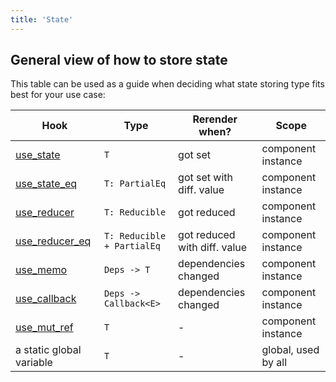 ```yaml
---
title: 'State'
---
```


## General view of how to store state

This table can be used as a guide when deciding what state storing type fits best for your use case:

| Hook                                                 | Type                       | Rerender when?               | Scope               |
|------------------------------------------------------|----------------------------|------------------------------|---------------------|
| [use_state](./hooks/use-state)                       | `T`                        | got set                      | component instance  |
| [use_state_eq](./hooks/use-state#use_state_eq)       | `T: PartialEq`             | got set with diff. value     | component instance  |
| [use_reducer](./hooks/use-reducer)                   | `T: Reducible`             | got reduced                  | component instance  |
| [use_reducer_eq](./hooks/use-reducer#use_reducer_eq) | `T: Reducible + PartialEq` | got reduced with diff. value | component instance  |
| [use_memo](./hooks/use-memo)                         | `Deps -> T`                | dependencies changed         | component instance  |
| [use_callback](./hooks/use-callback)                 | `Deps -> Callback<E>`      | dependencies changed         | component instance  |
| [use_mut_ref](./hooks/use-mut-ref)                   | `T`                        | -                            | component instance  |
| a static global variable                             | `T`                        | -                            | global, used by all |